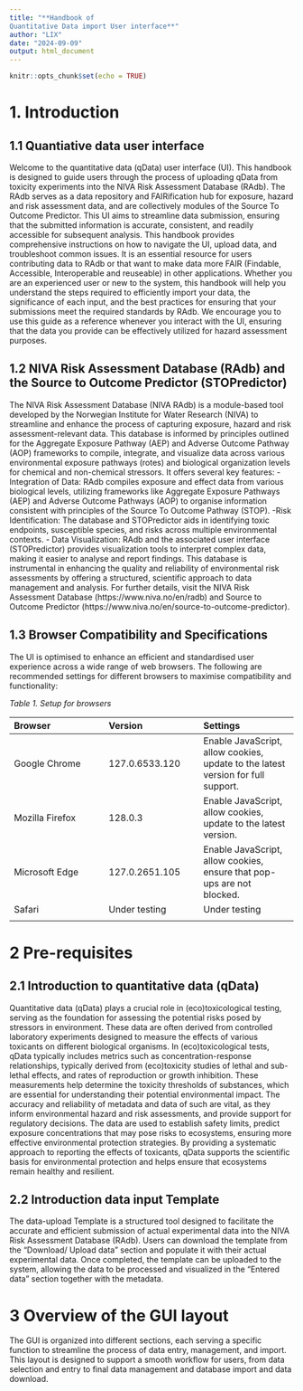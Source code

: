 ```yaml
---
title: "**Handbook of
Quantitative Data import User interface**"
author: "LIX"
date: "2024-09-09"
output: html_document
---
```


```r
knitr::opts_chunk$set(echo = TRUE)
```



# **1. Introduction**

## **1.1 Quantiative data user interface**
Welcome to the quantitative data (qData) user interface (UI). This handbook is designed to guide users through the process of uploading qData from toxicity experiments into the NIVA Risk Assessment Database (RAdb). The RAdb serves as a data repository and FAIRification hub for exposure, hazard and risk assessment data, and are collectively modules of the Source To Outcome Predictor. 
This UI aims to streamline data submission, ensuring that the submitted information is accurate, consistent, and readily accessible for subsequent analysis. This handbook provides comprehensive instructions on how to navigate the UI, upload data, and troubleshoot common issues. It is an essential resource for users contributing data to RAdb or that want to make data more FAIR (Findable, Accessible, Interoperable and reuseable) in other applications.
Whether you are an experienced user or new to the system, this handbook will help you understand the steps required to efficiently import your data, the significance of each input, and the best practices for ensuring that your submissions meet the required standards by RAdb. We encourage you to use this guide as a reference whenever you interact with the UI, ensuring that the data you provide can be effectively utilized for hazard assessment purposes.

## **1.2 NIVA Risk Assessment Database (RAdb) and the Source to Outcome Predictor (STOPredictor)**
The NIVA Risk Assessment Database (NIVA RAdb) is a module-based tool developed by the Norwegian Institute for Water Research (NIVA) to streamline and enhance the process of capturing exposure, hazard and risk assessment-relevant data. This database is informed by principles outlined for the Aggregate Exposure Pathway (AEP) and Adverse Outcome Pathway (AOP) frameworks to compile, integrate, and visualize data across various environmental exposure pathways (rotes) and biological organization levels for chemical and non-chemical stressors. It offers several key features:
 - Integration of Data: RAdb compiles exposure and effect data from various biological levels, utilizing frameworks like Aggregate Exposure Pathways (AEP) and Adverse Outcome Pathways (AOP) to organise information consistent with principles of the Source To Outcome Pathway (STOP).
 -Risk Identification: The database and STOPredictor aids in identifying toxic endpoints, susceptible species, and risks across multiple environmental contexts.
 - Data Visualization: RAdb and the associated user interface (STOPredictor) provides visualization tools to interpret complex data, making it easier to analyse and report findings.
This database is instrumental in enhancing the quality and reliability of environmental risk assessments by offering a structured, scientific approach to data management and analysis. For further details, visit the NIVA Risk  Assessment Database (https://www.niva.no/en/radb) and Source to Outcome Predictor (https://www.niva.no/en/source-to-outcome-predictor).

## **1.3 Browser Compatibility and Specifications**
The UI is optimised to enhance an efficient and standardised user experience across a wide range of web browsers. The following are recommended settings for different browsers to maximise compatibility and functionality:

_Table 1. Setup for browsers_

| Browser | Version | Settings |
|:----------|:----------|:----------|
| Google Chrome   | 127.0.6533.120    | Enable JavaScript, allow cookies, update to the latest version for full support. |
| Mozilla Firefox   | 128.0.3  | Enable JavaScript, allow cookies, update to the latest version.  |
| Microsoft Edge   | 127.0.2651.105    | Enable JavaScript, allow cookies, ensure that pop-ups are not blocked.   |
| Safari   | Under testing   | Under testing  |
||||

# **2	Pre-requisites**
## **2.1 Introduction to quantitative data (qData)**
Quantitative data (qData) plays a crucial role in (eco)toxicological testing, serving as the foundation for assessing the potential risks posed by stressors in environment. These data are often derived from controlled laboratory experiments designed to measure the effects of various toxicants on different biological organisms. In (eco)toxicological tests, qData typically includes metrics such as concentration-response relationships, typically derived from (eco)toxicity studies of lethal and sub-lethal effects, and rates of reproduction or growth inhibition. These measurements help determine the toxicity thresholds of substances, which are essential for understanding their potential environmental impact. The accuracy and reliability of metadata and data of such are vital, as they inform environmental hazard and risk assessments, and provide support for regulatory decisions. The data are used to establish safety limits, predict exposure concentrations that may pose risks to ecosystems, ensuring more effective environmental protection strategies. By providing a systematic approach to reporting the effects of toxicants, qData supports the scientific basis for environmental protection and helps ensure that ecosystems remain healthy and resilient.

## **2.2 Introduction data input Template**
The data-upload Template is a structured tool designed to facilitate the accurate and efficient submission of actual experimental data into the NIVA Risk Assessment Database (RAdb). Users can download the template from the "Download/ Upload data" section and populate it with their actual experimental data. Once completed, the template can be uploaded to the system, allowing the data to be processed and visualized in the "Entered data" section together with the metadata.

# **3 Overview of the GUI layout**
The GUI is organized into different sections, each serving a specific function to streamline the process of data entry, management, and import. This layout is designed to support a smooth workflow for users, from data selection and entry to final data management and database import and data download.



